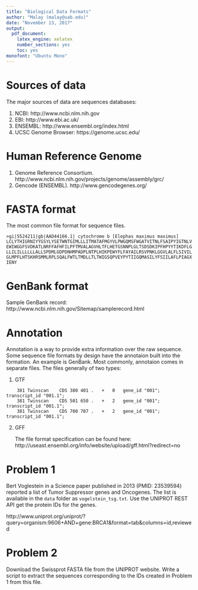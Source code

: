 ```yaml
---
title: "Biological Data Formats"
author: "Malay (malay@uab.edu)"
date: "November 13, 2017"
output: 
  pdf_document: 
    latex_engine: xelatex
    number_sections: yes
    toc: yes
monofont: "Ubuntu Mono"
---
```


# Sources of data

The major sources of data are sequences databases:

1. NCBI: http://www.ncbi.nlm.nih.gov
2. EBI: http://www.ebi.ac.uk/
3. ENSEMBL: http://www.ensembl.org/index.html
4. UCSC Genome Browser: https://genome.ucsc.edu/



# Human Reference Genome

1. Genome Reference Consortium. http://www.ncbi.nlm.nih.gov/projects/genome/assembly/grc/
2. Gencode (ENSEMBL). http://www.gencodegenes.org/ 



# FASTA format

The most common file format for sequence files. 

```
>gi|5524211|gb|AAD44166.1| cytochrome b [Elephas maximus maximus]
LCLYTHIGRNIYYGSYLYSETWNTGIMLLLITMATAFMGYVLPWGQMSFWGATVITNLFSAIPYIGTNLV
EWIWGGFSVDKATLNRFFAFHFILPFTMVALAGVHLTFLHETGSNNPLGLTSDSDKIPFHPYYTIKDFLG
LLILILLLLLLALLSPDMLGDPDNHMPADPLNTPLHIKPEWYFLFAYAILRSVPNKLGGVLALFLSIVIL
GLMPFLHTSKHRSMMLRPLSQALFWTLTMDLLTLTWIGSQPVEYPYTIIGQMASILYFSIILAFLPIAGX
IENY
```



# GenBank format

Sample GenBank record: 
http://www.ncbi.nlm.nih.gov/Sitemap/samplerecord.html



# Annotation

Annotation is a way to provide extra information over the raw sequence. Some sequence file formats by design have the annotaion built into the formation. An example is GenBank. Most commonly, annotaion comes in separate files. The files generally of two types:

1. GTF 

``` 
	381 Twinscan	CDS	380	401	.	+	0	gene_id "001"; transcript_id "001.1";
	381 Twinscan	CDS	501	650	.	+	2	gene_id "001"; transcript_id "001.1";
	381	Twinscan	CDS	700	707	.	+	2	gene_id "001"; transcript_id "001.1";
```

2. GFF

	The file format specification can be found here: 		http://useast.ensembl.org/info/website/upload/gff.html?redirect=no


# Problem 1
Bert Voglestein in a Science paper published in 2013 (PMID: 23539594) reported a list of Tumor Suppressor genes and Oncogenes. The list is available in the `data` folder as `vogelstein_tsg.txt`. Use the UNIPROT REST API get the protein IDs for the genes. 

http://www.uniprot.org/uniprot/?query=organism:9606+AND+gene:BRCA1&format=tab&columns=id,reviewed

# Problem 2
Download the Swissprot FASTA file from the UNIPROT website. Write a script to extract the sequences corresponding to the IDs created in Problem 1 from this file. 
